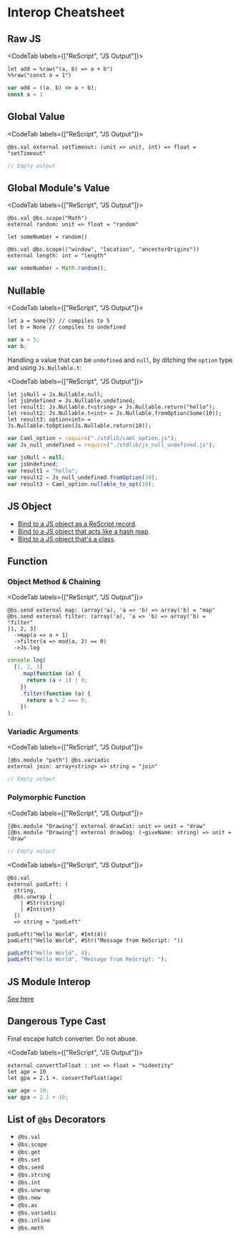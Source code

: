 # Interop Cheatsheet

<!-- TODO: this should be a glossary instead -->

## Raw JS

<CodeTab labels={["ReScript", "JS Output"]}>

```re
let add = %raw("(a, b) => a + b")
%%raw("const a = 1")
```
```js
var add = ((a, b) => a + b);
const a = 1
```

</CodeTab>

## Global Value

<CodeTab labels={["ReScript", "JS Output"]}>

```re
@bs.val external setTimeout: (unit => unit, int) => float = "setTimeout"
```
```js
// Empty output
```

</CodeTab>

## Global Module's Value

<CodeTab labels={["ReScript", "JS Output"]}>

```re
@bs.val @bs.scope("Math")
external random: unit => float = "random"

let someNumber = random()

@bs.val @bs.scope(("window", "location", "ancestorOrigins"))
external length: int = "length"
```
```js
var someNumber = Math.random();
```

</CodeTab>

## Nullable

<CodeTab labels={["ReScript", "JS Output"]}>

```re
let a = Some(5) // compiles to 5
let b = None // compiles to undefined
```
```js
var a = 5;
var b;
```

</CodeTab>

Handling a value that can be `undefined` and `null`, by ditching the `option` type and using `Js.Nullable.t`:

<CodeTab labels={["ReScript", "JS Output"]}>

```re
let jsNull = Js.Nullable.null;
let jsUndefined = Js.Nullable.undefined;
let result1: Js.Nullable.t<string> = Js.Nullable.return("hello");
let result2: Js.Nullable.t<int> = Js.Nullable.fromOption(Some(10));
let result3: option<int> = Js.Nullable.toOption(Js.Nullable.return(10));
```
```js
var Caml_option = require("./stdlib/caml_option.js");
var Js_null_undefined = require("./stdlib/js_null_undefined.js");

var jsNull = null;
var jsUndefined;
var result1 = "hello";
var result2 = Js_null_undefined.fromOption(10);
var result3 = Caml_option.nullable_to_opt(10);
```

</CodeTab>

## JS Object

- [Bind to a JS object as a ReScript record](bind-to-js-object#bind-to-record-like-js-objects).
- [Bind to a JS object that acts like a hash map](bind-to-js-object#bind-to-hash-map-like-js-object).
- [Bind to a JS object that's a class](bind-to-js-object#bind-to-a-js-object-thats-a-class).

## Function

### Object Method & Chaining

<CodeTab labels={["ReScript", "JS Output"]}>

```re
@bs.send external map: (array('a), 'a => 'b) => array('b) = "map"
@bs.send external filter: (array('a), 'a => 'b) => array('b) = "filter"
[1, 2, 3]
  ->map(a => a + 1)
  ->filter(a => mod(a, 2) == 0)
  ->Js.log
```
```js
console.log(
  [1, 2, 3]
    .map(function (a) {
      return (a + 1) | 0;
    })
    .filter(function (a) {
      return a % 2 === 0;
    })
);
```

</CodeTab>

### Variadic Arguments

<CodeTab labels={["ReScript", "JS Output"]}>

```re
[@bs.module "path"] @bs.variadic
external join: array<string> => string = "join"
```
```js
// Empty output
```

</CodeTab>

### Polymorphic Function

<CodeTab labels={["ReScript", "JS Output"]}>

```re
[@bs.module "Drawing"] external drawCat: unit => unit = "draw"
[@bs.module "Drawing"] external drawDog: (~giveName: string) => unit = "draw"
```
```js
// Empty output
```

</CodeTab>

<CodeTab labels={["ReScript", "JS Output"]}>

```re
@bs.val
external padLeft: (
  string,
  @bs.unwrap [
    | #Str(string)
    | #Int(int)
  ])
  => string = "padLeft"

padLeft("Hello World", #Int(4))
padLeft("Hello World", #Str("Message from ReScript: "))
```
```js
padLeft("Hello World", 4);
padLeft("Hello World", "Message from ReScript: ");
```

</CodeTab>

## JS Module Interop

[See here](import-from-export-to-js.md)

## Dangerous Type Cast

Final escape hatch converter. Do not abuse.

<CodeTab labels={["ReScript", "JS Output"]}>

```re
external convertToFloat : int => float = "%identity"
let age = 10
let gpa = 2.1 +. convertToFloat(age)
```
```js
var age = 10;
var gpa = 2.1 + 10;
```

</CodeTab>

## List of `@bs` Decorators

- `@bs.val`
- `@bs.scope`
- `@bs.get`
- `@bs.set`
- `@bs.send`
- `@bs.string`
- `@bs.int`
- `@bs.unwrap`
- `@bs.new`
- `@bs.as`
- `@bs.variadic`
- `@bs.inline`
- `@bs.meth`

